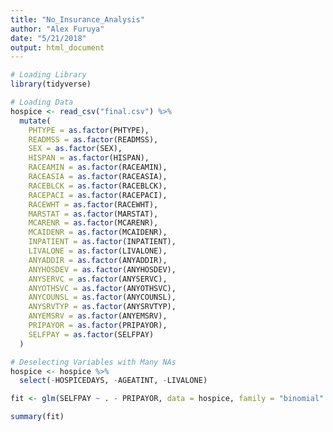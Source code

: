 ```yaml
---
title: "No_Insurance_Analysis"
author: "Alex Furuya"
date: "5/21/2018"
output: html_document
---
```


```r
# Loading Library
library(tidyverse)
```

```r
# Loading Data
hospice <- read_csv("final.csv") %>%
  mutate(
    PHTYPE = as.factor(PHTYPE),
    READMSS = as.factor(READMSS),
    SEX = as.factor(SEX),
    HISPAN = as.factor(HISPAN),
    RACEAMIN = as.factor(RACEAMIN),
    RACEASIA = as.factor(RACEASIA),
    RACEBLCK = as.factor(RACEBLCK),
    RACEPACI = as.factor(RACEPACI),
    RACEWHT = as.factor(RACEWHT),
    MARSTAT = as.factor(MARSTAT),
    MCARENR = as.factor(MCARENR),
    MCAIDENR = as.factor(MCAIDENR),
    INPATIENT = as.factor(INPATIENT),
    LIVALONE = as.factor(LIVALONE),
    ANYADDIR = as.factor(ANYADDIR),
    ANYHOSDEV = as.factor(ANYHOSDEV),
    ANYSERVC = as.factor(ANYSERVC),
    ANYOTHSVC = as.factor(ANYOTHSVC),
    ANYCOUNSL = as.factor(ANYCOUNSL),
    ANYSRVTYP = as.factor(ANYSRVTYP),
    ANYEMSRV = as.factor(ANYEMSRV),
    PRIPAYOR = as.factor(PRIPAYOR),
    SELFPAY = as.factor(SELFPAY)
  )

# Deselecting Variables with Many NAs
hospice <- hospice %>%
  select(-HOSPICEDAYS, -AGEATINT, -LIVALONE)
```

```r
fit <- glm(SELFPAY ~ . - PRIPAYOR, data = hospice, family = "binomial" )

summary(fit)
```

